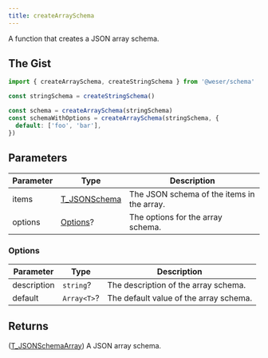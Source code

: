 ```yaml
---
title: createArraySchema
---
```


A function that creates a JSON array schema.

## The Gist

```ts
import { createArraySchema, createStringSchema } from '@weser/schema'

const stringSchema = createStringSchema()

const schema = createArraySchema(stringSchema)
const schemaWithOptions = createArraySchema(stringSchema, {
  default: ['foo', 'bar'],
})
```

## Parameters

| Parameter | Type                                           | Description                                |
| --------- | ---------------------------------------------- | ------------------------------------------ |
| items     | [T_JSONSchema](/schema/api/types/T_JSONSchema) | The JSON schema of the items in the array. |
| options   | [Options](#options)?                           | The options for the array schema.          |

### Options

| Parameter   | Type        | Description                            |
| ----------- | ----------- | -------------------------------------- |
| description | `string`?   | The description of the array schema.   |
| default     | `Array<T>`? | The default value of the array schema. |

## Returns

([T_JSONSchemaArray](/schema/api/types/T_JSONSchemaArray)) A JSON array schema.
